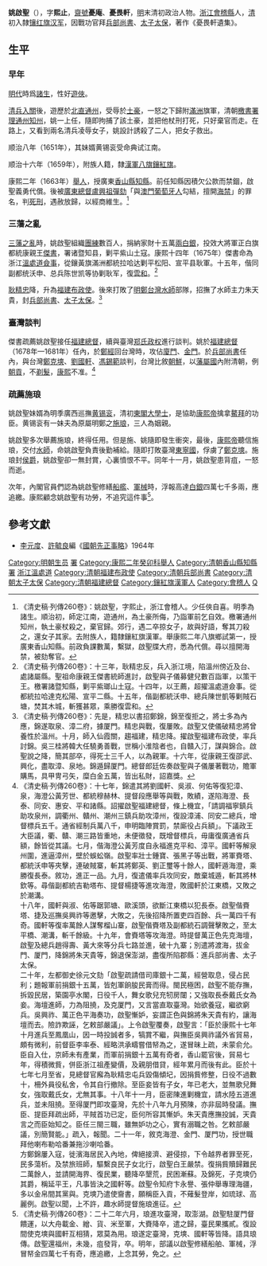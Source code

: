 {{明清人物信息框
| 姓名 = 姚啟聖
| 原名 =
| 圖片名稱 =
| 圖片大小 = 270px
| 圖片說明 = 
| 最高職務 = 太子太保兵部尚書兼都察院右副都御史總督福建
| 國家 = 大清
| 爵位 = 世襲輕車都尉
| 籍貫 = [[浙江|浙江]][[會稽縣|會稽縣]]
| 族裔 = 漢族
| 旗籍 = [[鑲紅旗|鑲紅旗]][[漢軍|漢軍]]
| 字號 = 
| 室名 = 
| 諡號 = 
| 出生日期 = [[天啟|天啟]]四年（1624年）
| 出生地點 = 
| 逝世日期 = [[康熙|康熙]]二十二年（1683年）
| 逝世地點 = 
| 墓葬 =
| 配偶 =
| 親屬 = 
| 出身 = 
*康熙二年癸卯科舉人
| 經歷 = 
| 著作 =
}}

'''姚啟聖'''（{{bd|1623年||1683年|catIdx=S施}}），字'''熙止'''，[[齋號|齋號]]'''憂庵'''、'''憂畏軒'''，[[明|明]]末清初政治人物。[[浙江|浙江]][[會稽縣|會稽縣]]人，[[清|清]]初入隸[[镶红旗|镶红旗]][[汉军|汉军]]，因戰功官拜[[兵部尚書|兵部尚書]]、[[太子太保|太子太保]]，著作《憂畏軒遺集》。

==生平==
===早年===
[[明代|明代]]時爲[[諸生|諸生]]，性好[[遊俠|遊俠]]。

[[清兵入關|清兵入關]]後，遊歷於[[北直|北直]][[通州_(北京)|通州]]，受辱於[[土豪|土豪]]，一怒之下歸附[[滿洲|滿洲]]旗軍，清朝[[檄書|檄書]][[署理|署理]][[通州_(北京)|通州]][[知州|知州]]，姚一上任，隨即拘捕了該土豪，並把他杖刑打死，只好棄官而走。在路上，又看到兩名清兵凌辱女子，姚設計誘殺了二人，把女子救出。

顺治八年（1651年），其妹婿黄锡衮受命典试江南。

顺治十六年（1659年），附族人籍，隸[[漢軍八旗|漢軍八旗]][[鑲紅旗|鑲紅旗]]。

康熙二年（1663年）[[舉人|舉人]]，授廣東[[香山縣|香山縣]][[知縣|知縣]]。前任知縣因積欠公款而禁錮，啟聖義勇代償。後被[[廣東|廣東]][[總督|總督]][[盧興祖|盧興祖]][[彈劾|彈劾]]「與[[澳門|澳門]][[葡萄牙人|葡萄牙人]]勾結，擅開[[海禁|海禁]]」的罪名，判[[死刑|死刑]]，遇赦放歸，以經商維生。<ref>《清史稿·列傳260卷》：姚啟聖，字熙止，浙江會稽人。少任俠自喜。明季為諸生。順治初，師定江南，遊通州，為土豪所侮，乃詣軍前乞自效。檄署通州知州，執土豪杖殺之，棄官歸。郊行，遇二卒掠女子，故與好語，奪其刀殺之，還女子其家。去附族人，籍隸鑲紅旗漢軍。舉康熙二年八旗鄉試第一，授廣東香山知縣。前政負課數萬，繫獄，啟聖牒大府，悉為代償。尋以擅開海禁，被劾奪官。</ref>

===三藩之亂===
[[三藩之亂|三藩之亂]]時，姚啟聖組織[[團練|團練]]數百人，捐納家財十五萬[[兩|兩]][[白銀|白銀]]，投效大將軍正白旗都統康親王[[傑書|傑書]]，署诸暨知县，剿平紫山土寇。康熙十四年（1675年）傑書命為浙江[[溫處道|溫處道]][[僉事|僉事]]，從鑲黃旗滿洲都統拉哈达剿平松阳、宣平县耿軍。十五年，偕同副都统沃申、总兵陈世凯等协剿耿军，復[[雲和|雲和]]。<ref>《清史稿·列傳260卷》：十三年，耿精忠反，兵入浙江境，陷溫州傍近及台、處諸屬縣。聖祖命康親王傑書統師進討，啟聖與子儀募健兒數百詣軍，以策干王。檄署諸暨知縣，剿平紫瑯山土寇。十四年，以王薦，超擢溫處道僉事。從都統拉哈達克松陽、宣平二縣。十五年，偕副都統沃申、總兵陳世凱等剿賊石塘，焚其木城，斬獲甚眾，乘勝復雲和。</ref>

[[耿精忠|耿精忠]]降，升為[[福建|福建]][[布政使|布政使]]。後來打敗了[[明鄭|明鄭]][[台灣水師|台灣水師]]部隊，招撫了水師主力朱天貴，封[[兵部尚書|兵部尚書]]、[[太子太保|太子太保]]。<ref>《清史稿·列傳260卷》：先是，精忠以書招鄭錦，錦至復拒之，將士多為內應，錦遂取泉、漳二府，據厦門。精忠與戰，復屢敗。啟聖又使儀破精忠將曾養性於溫州。十月，師入仙霞關，趨福建，精忠降。擢啟聖福建布政使，率兵討錦。吳三桂將韓大任驍勇善戰，世稱小淮陰者也，自贛入汀，謀與錦合。啟聖說之降，簡其部卒，得死士三千人，以為親軍。十六年，從康親王復邵武、興化，盡取漳、泉地。錦遁歸厦門。總督郎廷佐奏啟聖與子儀屢著戰功，贍軍購馬，具甲冑弓矢，糜白金五萬，皆出私財，詔嘉獎。</ref>

===臺灣談判===
傑書疏薦姚啟聖接任[[福建總督|福建總督]]，續與臺灣[[明郑时期|郑氏政权]]進行談判。姚於[[福建總督|福建總督]]（1678年—1681年）任內，於[[鄭經|鄭經]]回台灣時，攻佔[[廈門|廈門]]、[[金門|金門]]。於[[兵部尚書|兵部尚書]]任內，與台灣[[鄭克塽|鄭克塽]]、[[劉國軒|劉國軒]]、[[馮錫範|馮錫範]]談判，台灣比敘[[朝鮮|朝鮮]]，以[[藩屬國|藩屬國]]內附清朝，例[[朝貢|朝貢]]，不[[剃髮|剃髮]]，[[康熙|康熙]]不准。<ref>《清史稿·列傳260卷》：十七年，錦遣其將劉國軒、吳淑、何佑等復犯漳、泉，海澄公黃芳世、都統穆赫林、提督段應舉等與戰，敗績，遂陷海澄、長泰、同安、惠安、平和諸縣。詔擢啟聖福建總督，條上機宜，「請調福寧鎮兵助攻泉州，調衢州、贛州、潮州三鎮兵助攻漳州，復設漳浦、同安二總兵，增督標兵五千。通省經制兵萬八千，申明臨陣賞罰，禁廝役占兵額」。下議政王大臣議，衢、贛、潮三路皆重地，未便徵發，既增督標兵，毋庸復廣通省兵額，餘皆從其議。七月，偕海澄公黃芳度自永福進克平和、漳平。國軒等解泉州圍，進逼漳州，壁於蜈蚣嶺。啟聖率壯士鍾寶、張黑子等出戰，將軍賚塔、都統沃申等夾擊，連破賊寨，斬其將鄭英、劉正璽等十餘人，國軒遁海澄，乘勝復長泰。敘功，進正一品。九月，復遣儀率兵攻同安，敵棄城遁，斬其將林欽等。尋偕副都統吉勒塔布、提督楊捷等進攻海澄，敗國軒於江東橋，又敗之於潮溝。<br>十八年，國軒與淑、佑等踞郭塘、歐溪頭，欲斷江東橋以犯長泰。啟聖偕賚塔、捷及巡撫吳興祚等邀擊，大敗之，先後招降所置吏四百餘、兵一萬四千有奇。國軒等復率萬餘人謀奪榴山寨，啟聖偕賚塔及副都統石調聲擊敗之，至太平橋、潮溝，斬千餘級。十九年，會賚塔等攻海澄。時提督萬正色先克海壇，啟聖及總兵趙得壽、黃大來等分兵七路並進，破十九寨；別遣將渡海，拔金門、厦門，降錦將朱天貴等，錦退保澎湖，盡復所陷郡縣：進兵部尚書、太子太保。<br>二十年，左都御史徐元文劾「啟聖疏請借司庫銀十二萬，經營取息，侵占民利；題報軍前捐銀十五萬，皆剋軍餉朘民膏而得。閩民極困，啟聖不能存撫，拆毀民居，築園亭水閣，日役千人，舞女歌兒充牣房闥；又強取長泰戴氏女為妾。海壇進師，力為阻撓，及克厦門，又言當直取臺灣。始欲養寇，繼欲窮兵。吳興祚、萬正色平海奏功，啟聖慚妒，妄謂正色與錦將朱天貴有約，讓海壇而去。險詐欺誣，乞敕部嚴議」。上令啟聖覆奏，啟聖言：「臣於康熙十七年十月進兵至鳳凰山，因一時投誠者多，犒賞不繼，與撫臣吳興祚議外省貿易，頗有微利，前督臣李率泰、經略洪承疇嘗借帑為之，遂冒昧上疏，未蒙俞允。臣自入仕，京師未有產業，而軍前捐銀十五萬有奇者，香山罷官後，貿易七年，得積微貲，併臣浙江祖產變價，及親朋借貸，經年累月而後有此。臣於十七年七月至省，見總督官廨為耿精忠屯兵毀傷傾圮，因捐貲修整，日役不過數十，柵外員役私舍，令其自行撤除。至臣妾皆有子女，年已老大，並無歌兒舞女，強取戴氏女，尤無其事。十八年十一月，臣密陳進剿機宜，請水陸五道進兵，並未阻撓。至得厦門即攻臺灣，先於十八年九月預陳，亦非屆時發議。撫臣、提臣拜疏出師，平賊首功已定，臣何所容其慚妒。朱天貴應撫投誠，天貴言之而臣始知之。臣任三閩三職，雖無妒功之心，實有溺職之咎。乞敕部嚴議，別簡賢能。」疏入，報聞。二十一年，敘克海澄、金門、厦門功，授世職拜他喇布勒哈番兼拖沙喇哈番。<br>方鄭錦屢入寇，徙濱海居民入內地，俾絕接濟、避侵掠，下令越界者罪至死，民多蕩析。及禁旅班師，驅繫良民子女北行，啟聖白王嚴禁。復捐貲贖歸難民二萬餘人，並請開海界、復民業，聽降卒墾荒，民困漸蘇。及錦死，子克塽仍其爵，稱延平王，凡事皆決之國軒等。啟聖令知府卞永譽、張仲舉專理海疆，多以金帛間其黨與。克塽乃遣使齎書，願稱臣入貢，不薙髮登岸，如琉球、高麗例。啟聖以聞，上不許，趣水師提督施琅進征。</ref>

===疏薦施琅===
姚啟聖妹婿為明季廣西巡撫[[黄锡衮|黄锡衮]]，清初[[東閣大學士|東閣大學士]]，是協助[[康熙帝|康熙帝]]擒拿[[鰲拜|鰲拜]]的功臣。黄锡衮有一妹夫為原屬明鄭之[[施琅|施琅]]，三人為姻親。

姚啟聖多次舉薦施琅，終得任用。但是施、姚隨即發生衝突，最後，[[康熙帝|康熙帝]]聽信施琅，交付[[水師|水師]]，命姚啟聖負責後勤補給。隨即打敗臺灣[[東寧國|東寧國]]，俘虜了[[鄭克塽|鄭克塽]]。施琅封[[侯爵|侯爵]]，姚啟聖卻一無封賞，心裏憤恨不平。同年十一月，姚啟聖患背疽，一怒而逝。

次年，內閣官員們認為姚啟聖修繕[[船艦|船艦]]、[[軍械|軍械]]時，浮報高達[[白銀|白銀]]四萬七千多兩，應追繳。康熙顧念姚啟聖有功勞，不追究這件事<ref>《清史稿·列傳260卷》：二十二年六月，琅進攻臺灣，取澎湖。啟聖駐厦門督饋運，以大舟載金、繒、貨、米至軍，大賚降卒，遣之歸，臺民果攜貳。復設間使克塽與國軒互相猜，眾莫為用。琅遂定臺灣，克塽、國軒等皆降。語具琅傳。啟聖還福州，未幾，疽發背，卒。明年，部議以啟聖修繕船舶、軍械，浮冒帑金四萬七千有奇，應追繳，上念其勞，免之。</ref>。

==參考文獻==
{{reflist}}
*[[李元度|李元度]]、[[許毓良|許毓良]]編《[[國朝先正事略|國朝先正事略]]》1964年

{{DEFAULTSORT:Yao姚}}
[[Category:明朝生员|Category:明朝生员]]
[[Category:清朝知州|署]]
[[Category:康熙二年癸卯科舉人|Category:康熙二年癸卯科舉人]]
[[Category:清朝香山縣知縣|Category:清朝香山縣知縣]]
[[Category:清朝諸暨縣知縣|署]]
[[Category:清朝佥事|浙江溫處道]]
[[Category:清朝福建布政使|Category:清朝福建布政使]]
[[Category:清朝兵部尚書|Category:清朝兵部尚書]]
[[Category:清朝太子太保|Category:清朝太子太保]]
[[Category:清朝福建總督|Category:清朝福建總督]]
[[Category:鑲紅旗漢軍人|Category:鑲紅旗漢軍人]]
[[Category:會稽人|Category:會稽人]]
[[Category:姚姓|Q]]